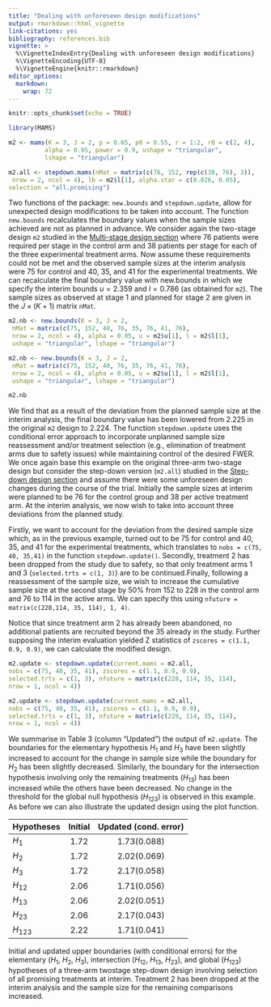 ```yaml
---
title: "Dealing with unforeseen design modifications"
output: rmarkdown::html_vignette
link-citations: yes
bibliography: references.bib
vignette: >
  %\VignetteIndexEntry{Dealing with unforeseen design modifications}
  %\VignetteEncoding{UTF-8}
  %\VignetteEngine{knitr::rmarkdown}
editor_options: 
  markdown: 
    wrap: 72
---
```


```r
knitr::opts_chunk$set(echo = TRUE)

library(MAMS)

m2 <- mams(K = 3, J = 2, p = 0.65, p0 = 0.55, r = 1:2, r0 = c(2, 4), 
          alpha = 0.05, power = 0.9, ushape = "triangular", 
          lshape = "triangular")

m2.all <- stepdown.mams(nMat = matrix(c(76, 152, rep(c(38, 76), 3)),
 nrow = 2, ncol = 4), lb = m2$l[1], alpha.star = c(0.026, 0.05),
selection = "all.promising")
```

Two functions of the package: `new.bounds` and `stepdown.update`, allow
for unexpected design modifications to be taken into account. The
function `new.bounds` recalculates the boundary values when the sample
sizes achieved are not as planned in advance. We consider again the
two-stage design `m2` studied in the [Multi-stage design section](multi-stage_design.html) where 76 patients were required per stage in the
control arm and 38 patients per stage for each of the three experimental
treatment arms. Now assume these requirements could not be met and the
observed sample sizes at the interim analysis were 75 for control and
40, 35, and 41 for the experimental treatments. We can recalculate the
final boundary value with new.bounds in which we specify the interim
bounds $u = 2.359$ and $l = 0.786$ (as obtained for `m2`). The sample
sizes as observed at stage 1 and planned for stage 2 are given in the
$J × (K + 1)$ matrix `nMat`.

```r
m2.nb <- new.bounds(K = 3, J = 2,
 nMat = matrix(c(75, 152, 40, 76, 35, 76, 41, 76),
 nrow = 2, ncol = 4), alpha = 0.05, u = m2$u[1], l = m2$l[1],
 ushape = "triangular", lshape = "triangular")
```

```r
m2.nb <- new.bounds(K = 3, J = 2,
 nMat = matrix(c(75, 152, 40, 76, 35, 76, 41, 76),
 nrow = 2, ncol = 4), alpha = 0.05, u = m2$u[1], l = m2$l[1],
 ushape = "triangular", lshape = "triangular")
```

```r
m2.nb
```

We find that as a result of the deviation from the planned sample size
at the interim analysis, the final boundary value has been lowered from
2.225 in the original `m2` design to 2.224. The function `stepdown.update`
uses the conditional error approach to incorporate unplanned sample size
reassessment and/or treatment selection (e.g., elimination of treatment
arms due to safety issues) while maintaining control of the desired
FWER. We once again base this example on the original three-arm
two-stage design but consider the step-down version (`m2.all`) studied in the [Step-down design section](step-down_design.html) and
assume there were some unforeseen design changes during the course of
the trial. Initially the sample sizes at interim were planned to be 76
for the control group and 38 per active treatment arm. At the interim
analysis, we now wish to take into account three deviations from the
planned study.

Firstly, we want to account for the deviation from the desired sample
size which, as in the previous example, turned out to be 75 for control
and 40, 35, and 41 for the experimental treatments, which translates to
`nobs = c(75, 40, 35,41)` in the function `stepdown.update()`. Secondly,
treatment 2 has been dropped from the study due to safety, so that only
treatment arms 1 and 3 (`selected.trts = c(1, 3)`) are to be
continued.Finally, following a reassessment of the sample size, we wish
to increase the cumulative sample size at the second stage by 50% from
152 to 228 in the control arm and 76 to 114 in the active arms. We can
specify this using `nfuture = matrix(c(228,114, 35, 114), 1, 4)`.

Notice that since treatment arm 2 has already been abandoned, no
additional patients are recruited beyond the 35 already in the study.
Further supposing the interim evaluation yielded Z statistics of
`zscores = c(1.1, 0.9, 0.9)`, we can calculate the modified design.

```r
m2.update <- stepdown.update(current.mams = m2.all,
nobs = c(75, 40, 35, 41), zscores = c(1.1, 0.9, 0.9),
selected.trts = c(1, 3), nfuture = matrix(c(228, 114, 35, 114),
nrow = 1, ncol = 4))

```

```r
m2.update <- stepdown.update(current.mams = m2.all,
nobs = c(75, 40, 35, 41), zscores = c(1.1, 0.9, 0.9),
selected.trts = c(1, 3), nfuture = matrix(c(228, 114, 35, 114),
nrow = 1, ncol = 4))

```

We summarise in Table 3 (column “Updated”) the output of `m2.update`.
The boundaries for the elementary hypothesis $H_1$ and $H_3$ have been
slightly increased to account for the change in sample size while the
boundary for $H_2$ has been slightly decreased. Similarly, the boundary
for the intersection hypothesis involving only the remaining treatments
($H_{13}$) has been increased while the others have been decreased. No
change in the threshold for the global null hypothesis ($H_{123}$) is
observed in this example. As before we can also illustrate the updated
design using the plot function.

| Hypotheses | Initial | Updated (cond. error) |
|------------|:-------:|:---------------------:|
| $H_1$      |  1.72   |      1.73(0.088)      |
| $H_2$      |  1.72   |      2.02(0.069)      |
| $H_3$      |  1.72   |      2.17(0.058)      |
| $H_{12}$   |  2.06   |      1.71(0.056)      |
| $H_{13}$   |  2.06   |      2.02(0.051)      |
| $H_{23}$   |  2.06   |      2.17(0.043)      |
| $H_{123}$  |  2.22   |      1.71(0.041)      |

Initial and updated upper boundaries (with conditional errors) for the
elementary ($H_1$, $H_2$, $H_3$), intersection ($H_{12}$, $H_{13}$,
$H_{23}$), and global ($H_{123}$) hypotheses of a three-arm twostage
step-down design involving selection of all promising treatments at
interim. Treatment 2 has been dropped at the interim analysis and the
sample size for the remaining comparisons increased.
